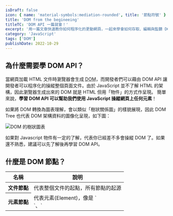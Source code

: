 ```yaml
---
isDraft: false
icon: { name: 'material-symbols:mediation-rounded', title: '節點符號' }
title: 'DOM from the begineeing'
titleTC: 'DOM API 一篇就會！'
excerpt: '用一篇文章快速教你如何程序化的更動網頁，一起來學會如何存取、編輯與監聽 DOM ，還有綜合懶人包！'
category: 'JavaScript'
tags: ['DOM']
publishDate: 2022-10-29
---
```


## 為什麼需要學 DOM API？

當網頁加載 HTML 文件時瀏覽器會生成 <abbr title="文件物件模型 (Document Object Model)">DOM</abbr>，而開發者們可以藉由 DOM API 讓開發者可以程序化的操縱整個頁面文件。由於 JavaScript 並不了解 HTML 的架構，因此瀏覽器生成出來的 DOM 就是 HTML 但用「物件」的方式作呈現。
簡單來說，**學習 DOM API 可以幫助我們使用 JavaScript 操縱網頁上任何元素**！

如果將 DOM 轉換為圖表理解，會以類似「樹狀關係圖」的樣貌展現，因此 DOM Tree 也代表 DOM 架構資料的圖像化呈現，如下圖：

![DOM 的樹狀圖表](./dom-tree.webp)

<Info type="success">
  如果對 Javascript 物件有一定的了解，代表你已經差不多會操縱 DOM 了。如果還不熟悉，建議可以先了解後再學習 DOM API。
</Info>

## 什麼是 DOM 節點？

<table>
    <thead>
        <tr>
            <th>名稱</th>
            <th>說明</th>
        </tr>
    </thead>
    <tbody>
        <tr>
            <th style="min-width:60px">文件節點</th>
            <td>代表整個文件的起點，所有節點的起源</td>
        </tr>
        <tr>
            <th>元素節點</th>
            <td>代表元素(Element)，像是 `<div>`、`<script>`、`<h1>`</td>
        </tr>
        <tr>
            <th>屬性節點</th>
            <td>代表元素的屬性如 `id`、`class`</td>
        </tr>
        <tr>
            <th>文字節點</th>
            <td>代表元素或屬性內的純文字內容，換行與空格也是一種文字節點。</td>
        </tr>
        <tr>
            <th>註解節點</th>
            <td>代表文件中的註解</td>
        </tr>
    </tbody>
</table>

**任何東西在 HTML 文件中都是一種 DOM 節點**，常見的節點可參考以上圖表。節點是構成 DOM 的最基礎的材料，了解有不同的節點可以更清楚的知道想選取的內容、選到的內容是什麼、應該如何處理。在文章後頭會認識到各種方法來選取這些不同種類的節點，進而程序化的操縱與監聽它們來達成程序化控制網頁的目的。

接下來將會分為三大章節，一步一步學習如何運用 JavaScript 透過 DOM API 操作網頁，**學會存取、編輯與監聽 DOM**。

## 一、選取 DOM 節點

HTML 的元素之間有輩份關係，這點也體現在 DOM 的結構上，可以依據一個節點來抓取不同關係的節點，舉以下的代碼為例：

```html
<div>
  <h2>A List</h2>
  <ul>
    <li>List Item 01</li>
    <li>List Item 02</li>
  </ul>
</div>
```

對 `<ul>` 這個元素來說： `<h2>` 就是其同輩 `<div>` 就是其父母 `<li>` 就是其子孫。了解元素彼此間的關係之後，就可以運用不同的方法來選取網頁中的節點。

### 實際常見範例

在大多情境下其實不用記下太多的選取方法，只要記得常用的即可，像是選取單一元素的 [`qerySelector`](https://developer.mozilla.org/en-US/docs/Web/API/Document/querySelector) 以及選取多個元素的 [`querySelectorAll`](https://developer.mozilla.org/en-US/docs/Web/API/Document/querySelectorAll) 就可以應付絕大多數約 90% 的情境。

```html
<div id="foobar" class="foobar">Hello, World</div>
<ul>
  <li>Item 01</li>
  <li>Item 02</li>
  <li>Item 03</li>
</ul>

<script>
  // 依 document 為基準，選取符合 .foobar 選擇器群組的元素
  const foobar = document.querySelector('.foobar');
  // 依 document 為基準，選取所有 ul 內的 li
  const foobar2 = document.querySelectorAll('ul li');
</script>
```

<Info type="warning">
  覺得概念不熟悉的話可以實際操作幾次會比看文檔還要更有幫助，這裡是線上
  [CodePen](https://codepen.io/riecball/pen/VwBMWPy) 模板，可複製一份練習選取元素。
</Info>

### 更進階的選取 DOM 節點

練習完不同選取 DOM 的方法之後，會發現不同的方法返回的結果會不太一樣，這是因為它們所選取的「東西」不太相同，總共會遇上四種返回的結果。細節綜合成以下清單與表單：

#### 節點

構成 DOM 的基礎組成，任何 DOM 中的東西都是結點。

#### 元素

元素是一種節點，舉例來說 `<h1>`、`<body>`、`<div>` 都是元素。

#### 節點清單

節點的集合，一筆類似陣列的資料，像是有索引和 `forEach` 方法。絕大多數時候是靜態的，意味著 DOM 的改變並不會反映於資料上。

#### HTML 合集

元素的集合，一筆類似陣列的資料，像是有索引。是動態的集合，意味著 DOM 的改變都會反映於資料上。

<table class="table-fluid">
    <thead>
        <tr>
            <th style="min-width:100px">名稱</th>
            <th>元素 Element</th>
            <th>節點 Node</th>
        </tr>
    </thead>
    <tbody>
        <tr>
            <th>內容</th>
            <td>只允許 HTML 元素(像是 `<span>` `<div>`之類的標籤)</td>
            <td>只允許任何存在於 HTML 文件中的節點(註解、內文字都算)</td>
        </tr>
        <tr>
            <th>方法與屬性</th>
            <td>一種特別的節點，擁有一些額外的屬性</td>
            <td>最基礎的 HTML 元件，一些基礎的屬性</td>
        </tr>
        <tr>
            <th>使用時機</th>
            <td>絕大多數時候</td>
            <td>選取 HTML 標籤以外的事物時</td>
        </tr>
    </tbody>
</table>

<table>
  <thead>
    <tr>
      <th style="min-width:120px">名稱</th>
      <th>HTML 合集 HTMLCollection</th>
      <th>節點清單 NodeList</th>
    </tr>
  </thead>
  <tbody>
    <tr>
      <th>說明</th>
      <td>文件元素的合集</td>
      <td>文件節點的合集</td>
    </tr>
    <tr>
      <th>可使用的陣列方法</th>
      <td>無</td>
      <td>僅有 forEach</td>
    </tr>
    <tr>
      <th>即時更新</th>
      <td>是</td>
      <td>大多不是</td>
    </tr>
  </tbody>
</table>

## 二、編輯 DOM 節點

當選取完 DOM 節點後讓將結果打印出來，看看有哪些屬性：

```html
<div id="foobar">Hello</div>

<script>
  // 依 document 為基準，選取第一個 id 為 foobar 的元素並打印出來
  console.log(document.getElementById('foobar'));
</script>
```

得到類似以下動圖中的打印結果：

<Video
  width={676}
  height={276}
  data={[
    {
      type: 'webm',
      src: 'images/posts/dom-from-the-begineeing/dom-log.webm',
    },
    {
      type: 'mp4',
      src: 'images/posts/dom-from-the-begineeing/dom-log.mp4',
    },
  ]}
></Video>

可以發現每個元素物件身上都有許多的屬性與方法可操作，看起來非常的複雜，但常用的屬性實際上並不多，在需要的時候再查閱文檔了解即可。以下用兩種最常被選取的屬性種類作為範例來介紹(改樣式與內容)：

### 改變元素外表樣式

要修改元素的外觀樣式可以從 `class` 屬性與 `style` 屬性下手，可以直接修改元素屬性來達成更改樣式的目的，舉以下例子來說：

```javascript
// 修改元素的 style 屬性：
element.style.backgroundColor = 'red';
element.style.marginTop = '16px';
element.style['padding-top'] = '16px';
```

```javascript
// 修改元素的 style 屬性：
element.classList.add('active'); // 新增 "active" class
element.classList.remove('active'); // 移除 "active" class
element.classList.toggle('active'); // 切換 "active" class
```

### 改變元素內容

要修改元素的內容常見可以分為「修改 HTML」與「修改純文字」，端看需求選擇不同的方式，舉以下例子來說：

```javascript
// 修改選取元素的 HTML 內容
document.getElementById('foobar').innerHTML = '<h1>This is some text</h1>';
// 修改選取元素的文字內容
document.getElementById('foobar').innerText = 'This is some text';
```

<Info type="warning">
  當使用 `innerHTML` 需特別注意資料來源，惡意的資料來源可以藉由 `innerHTML` 夾帶執行惡意的程式代碼 (跨站腳本攻擊 <abbr title="Cross Site Scripting">XSS</abbr>)。應當確保注入的資料來源是可信的。

</Info>

## 三、監聽 DOM 節點

### addEventListener 事件監聽器

如果想要知道用戶對網頁作了那些互動，就可以使用 [`addEventListener`](https://developer.mozilla.org/zh-TW/docs/Web/API/EventTarget/addEventListener) 方法來監聽元素的活動，大多時候範例一、二就可以應對所有事件監聽的要求。語法如下：

```javascript
addEventListener(type, listener, options);
```

- 參數一：[事件的種類](https://developer.mozilla.org/zh-TW/docs/Web/Events)
- 參數二：回呼函數，當事件被觸發時就會被執行
- 參數三：指定有關事件偵聽器的[選項](https://developer.mozilla.org/en-US/docs/Web/API/EventTarget/addEventListener#parameters)

```javascript
// 使用元素的 addEventListener 方法，當 "click" 時呼叫 clicked 函式
// 以下三種寫法都可行

// 範例一：呼叫外部函式
element.addEventListener('click', clicked);
function clicked() {
  // ...
}

// 範例二：呼叫匿名函式
element.addEventListener('click', function () {
  // ...
});

// 範例三：添加設定物件：當激活過一次這個事件監聽就會停止監聽
element.addEventListener('click', function () {}, { once: true });
```

### removeEventListener 移除事件監聽器

當不需要事件監聽時可以手動刪除來避免背景有太多事件監聽導致影響效能，這項方法僅能刪除以呼叫外部函式來執行的事件監聽器，呼叫匿名函式的事件監聽器是刪不掉的。

```javascript
// 添加監聽
element.addEventListener('mousemove', myFunction);

// 移除監聽
element.removeEventListener('mousemove', myFunction);
```

### 監聽表單

當想要用戶輸入資料，就是 `<form>` 表單登場的地方，它提供了一系列基礎的方法和介面讓我們可以更方便快速且標準化的獲取用戶輸入的資料，其中可使用 `submit` 事件監聽獲取提交的表單。

```javascript
<form data-form>
  <input name="userInput" type="text"> // 設定 name 以便之後讀取
  <input type="submit">
</form>
```

```javascript
const form = document.querySelector('[data-form]');
// 帶入
form.addEventListener('submit', (e) => {
  console.log(e.target.userInput.value); // 獲取 name = "userInput" 的值
  e.preventDefault(); // 取消預設事件(跳轉頁面)
  e.target.reset(); // 清空表單
});
```

### 阻擋預設行為

在某些元素上會自帶預設的「事件」，像是點擊 `<a>` 或提交 `<form>` 都會跳轉到其他頁面，這時候就可以使用 `preventDefault` 來取消這些預設事件。此外在事件監聽最尾端傳入一個 `false` 也有同樣阻擋預設行為的效果。

```javascript
element.addEventListener('click', (e) => {
  e.preventDefault(); // 獲取事件，阻擋預設行為發生
});
```

## 總結

- DOM 是文件使用物件的方式做呈現，畫成圖表架構就像一棵樹。
- HTML 文件中的任何資訊在 DOM 中都是一種節點。
- 選取多個節點會回傳 NodeList ，選取多個元素會回傳 HTMLCollection，它們是類陣列的物件。
- 節點有許多預設方法與屬性，可以在終端打印出來後查詢文檔即可。

<Info type="success">
  <a target="_blank" href="/images/posts/dom-from-the-begineeing/dom-cheatsheet-full.webp">
    方法好多，感到困惑？沒關係，這裡製作了兩張懶人包圖，歡迎下載參考。
  </a>
  ![DOM 的樹狀圖表](./cheat-sheet-demo.webp)
</Info>

本篇是我在 [六角學院](https://www.hexschool.com/) JS 直播班針對該主題所出的入門題目，內含解答，有興趣可以點開來練習：[JS 直播班 - 2022 秋季班 - DOM 操作](https://codepen.io/riecball/pen/XWYrmKz)

## 參考資料

- [Introduction to the DOM - MDN](https://developer.mozilla.org/en-US/docs/Web/API/Document_Object_Model/Introduction)
- [Javascript HTML DOM - W3C](https://www.w3schools.com/js/js_htmldom.asp)
- [DOM - GeeksforGeeks](https://www.geeksforgeeks.org/dom-document-object-model/)
